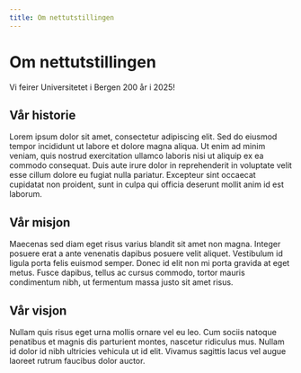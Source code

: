 ```yaml
---
title: Om nettutstillingen
---
```


# Om nettutstillingen

Vi feirer Universitetet i Bergen 200 år i 2025!

## Vår historie

Lorem ipsum dolor sit amet, consectetur adipiscing elit. Sed do eiusmod tempor incididunt ut labore et dolore magna aliqua. Ut enim ad minim veniam, quis nostrud exercitation ullamco laboris nisi ut aliquip ex ea commodo consequat. Duis aute irure dolor in reprehenderit in voluptate velit esse cillum dolore eu fugiat nulla pariatur. Excepteur sint occaecat cupidatat non proident, sunt in culpa qui officia deserunt mollit anim id est laborum.

## Vår misjon

Maecenas sed diam eget risus varius blandit sit amet non magna. Integer posuere erat a ante venenatis dapibus posuere velit aliquet. Vestibulum id ligula porta felis euismod semper. Donec id elit non mi porta gravida at eget metus. Fusce dapibus, tellus ac cursus commodo, tortor mauris condimentum nibh, ut fermentum massa justo sit amet risus.

## Vår visjon

Nullam quis risus eget urna mollis ornare vel eu leo. Cum sociis natoque penatibus et magnis dis parturient montes, nascetur ridiculus mus. Nullam id dolor id nibh ultricies vehicula ut id elit. Vivamus sagittis lacus vel augue laoreet rutrum faucibus dolor auctor.

